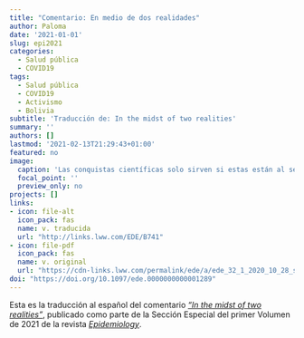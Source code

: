 ```yaml
---
title: "Comentario: En medio de dos realidades"
author: Paloma
date: '2021-01-01'
slug: epi2021
categories:
  - Salud pública
  - COVID19
tags:
  - Salud pública
  - COVID19
  - Activismo
  - Bolivia
subtitle: 'Traducción de: In the midst of two realities'
summary: ''
authors: []
lastmod: '2021-02-13T21:29:43+01:00'
featured: no
image:
  caption: 'Las conquistas científicas solo sirven si estas están al servicio del pueblo. - Ramon Carrillo. Grafitti from Buenos Aires.'
  focal_point: ''
  preview_only: no
projects: []
links:
- icon: file-alt
  icon_pack: fas
  name: v. traducida
  url: "http://links.lww.com/EDE/B741"
- icon: file-pdf
  icon_pack: fas
  name: v. original
  url: "https://cdn-links.lww.com/permalink/ede/a/ede_32_1_2020_10_28_swanson_20-0782_sdc1.pdf"
doi: "https://doi.org/10.1097/ede.0000000000001289"
---
```

Esta es la traducción al español del comentario [_"In the midst of two realities"_](https://journals.lww.com/epidem/Citation/2021/01000/In_the_Midst_of_Two_Realities.32.aspx?context=LatestArticles), publicado como parte de la Sección Especial del primer Volumen de 2021 de la revista [*Epidemiology*](https://journals.lww.com/epidem/toc/2021/01000). 